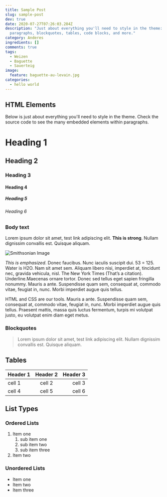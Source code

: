 ```yaml
---
title: Sample Post
slug: sample-post
dev: true
date: 2020-07-27T07:26:03.284Z
description: "Just about everything you'll need to style in the theme: headings,
  paragraphs, blockquotes, tables, code blocks, and more."
category: Anderes
ingredients: []
comments: true
tags:
  - Weizen
  - Baguette
  - Sauerteig
image:
  feature: baguette-au-levain.jpg
categories:
  - hello world
---
```


## HTML Elements

Below is just about everything you'll need to style in the theme. Check the source code to see the many embedded elements within paragraphs.

# Heading 1

## Heading 2

### Heading 3

#### Heading 4

##### Heading 5

###### Heading 6

### Body text

Lorem ipsum dolor sit amet, test link adipiscing elit. **This is strong**. Nullam dignissim convallis est. Quisque aliquam.

![Smithsonian Image](https://images.unsplash.com/photo-1440635592348-167b1b30296f?crop=entropy&dpr=2&fit=crop&fm=jpg&h=475&ixjsv=2.1.0&ixlib=rb-0.3.5&q=50&w=1250)

_This is emphasized_. Donec faucibus. Nunc iaculis suscipit dui. 53 = 125. Water is H2O. Nam sit amet sem. Aliquam libero nisi, imperdiet at, tincidunt nec, gravida vehicula, nisl. The New York Times (That’s a citation). Underline.Maecenas ornare tortor. Donec sed tellus eget sapien fringilla nonummy. Mauris a ante. Suspendisse quam sem, consequat at, commodo vitae, feugiat in, nunc. Morbi imperdiet augue quis tellus.

HTML and CSS are our tools. Mauris a ante. Suspendisse quam sem, consequat at, commodo vitae, feugiat in, nunc. Morbi imperdiet augue quis tellus. Praesent mattis, massa quis luctus fermentum, turpis mi volutpat justo, eu volutpat enim diam eget metus.

### Blockquotes

> Lorem ipsum dolor sit amet, test link adipiscing elit. Nullam dignissim convallis est. Quisque aliquam.

## Tables

| Header 1 | Header 2 | Header 3 |
| :------- | :------: | -------: |
| cell 1   |  cell 2  |   cell 3 |
| cell 4   |  cell 5  |   cell 6 |

## List Types

### Ordered Lists

1. Item one
   1. sub item one
   2. sub item two
   3. sub item three
2. Item two

### Unordered Lists

- Item one
- Item two
- Item three
